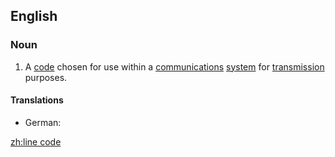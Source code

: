 ==English==
{{wikipedia}}

===Noun===
{{en-noun}}

# A [[code]] chosen for use within a [[communications]] [[system]] for [[transmission]] purposes.

====Translations====
{{trans-top|code}}
* German: {{t|de|Leitungscode|m}}
{{trans-mid}}
{{trans-bottom}}
[[zh:line code]]
